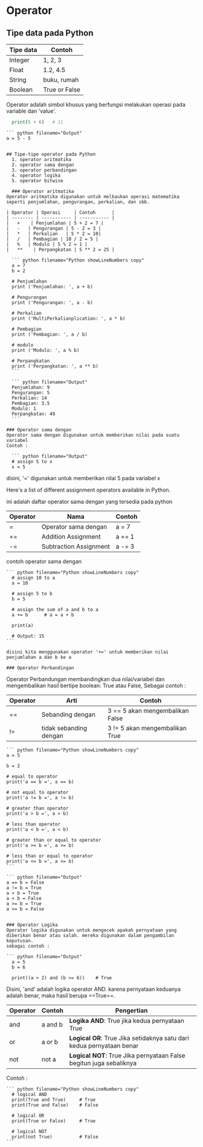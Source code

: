 # Operator

## Tipe data pada Python
|Tipe data   | Contoh      |
|----------- | ----------- |
|Integer | 1, 2, 3 |
|Float | 1.2, 4.5 |
|String   | buku, rumah|
|Boolean | True or False |

Operator adalah simbol khusus yang berfungsi melakukan operasi pada variable dan 'value'.

  ``` python filename="Output"
    print(5 + 6)   # 11
  ```

    ``` python filename="Output"
    a = 5 - 5
  ```

## Tipe-tipe operator pada Python
    1. operator aritmatika
    2. operator sama dengan
    3. operator perbandingan
    4. operator logika
    5. operator bitwise

    ### Operator aritmatika
Operator aritmatika digunakan untuk melkaukan operasi matematika seperti penjumlahan, pengurangan, perkalian, dan sbb.

| Operator | Operasi     | Contoh      |
| -------- | ----------- | ----------- |
|   +    | Penjumlahan | 5 + 2 = 7 |
|   -   | Pengurangan | 5 - 2 = 3 |
|   *   | Perkalian   | 5 * 2 = 10|
|   /   | Pembagian | 10 / 2 = 5 |
|   %   | Modulo | 5 % 2 = 1 |
|   **    | Perpangkatan | 5 ** 2 = 25 |

    ``` python filename="Python showLineNumbers copy"
    a = 7
    b = 2

    # Penjumlahan
    print ('Penjumlahan: ', a + b)  

    # Pengurangan
    print ('Pengurangan: ', a - b)   

    # Perkalian
    print ('MultiPerkalianplication: ', a * b)  

    # Pembagian
    print ('Pembagian: ', a / b) 

    # modulo
    print ('Modulo: ', a % b)  

    # Perpangkatan
    print ('Perpangkatan: ', a ** b)  
    ```

    ``` python filename="Output"
    Penjumlahan: 9
    Pengurangan: 5
    Perkalian: 14
    Pembagian: 3.5
    Modulo: 1
    Perpangkatan: 49
    ```

  ### Operator sama dengan
Operator sama dengan digunakan untuk memberikan nilai pada suatu variabel
Contoh :

    ``` python filename="Output"
    # assign 5 to x 
    x = 5
  ```

  disini, '=' digunakan untuk memberikan nilai 5 pada variabel x

  Here's a list of different assignment operators available in Python.

  ini adalah daftar operator sama dengan yang tersedia pada python

| Operator | Nama     | Contoh      |
| -------- | ----------- | ----------- |
|   = | Operator sama dengan | a = 7 |
|   +=    | Addition Assignment | a += 1 |
|   -=    | Subtraction Assignment   | a -= 3|

contoh operator sama dengan

    ``` python filename="Python showLineNumbers copy"
      # assign 10 to a
      a = 10

      # assign 5 to b
      b = 5 

      # assign the sum of a and b to a
      a += b      # a = a + b

      print(a)

      # Output: 15
    ```

    disini kita menggunakan operator '+=' untuk memberikan nilai penjumlahan a dan b ke a

    ### Operator Perbandingan
Operator Perbandungan membandingkan dua nilai/variabel dan mengembalikan hasil bertipe boolean: True atau False,
Sebagai contoh :

| Operator | Arti     | Contoh      |
| -------- | ----------- | ----------- |
|   ==    | Sebanding dengan | 3 == 5 akan mengembalikan False |
|   !=    | tidak sebanding dengan | 3 != 5 akan mengembalikan True |

    ``` python filename="Python showLineNumbers copy"
    a = 5

    b = 2

    # equal to operator
    print('a == b =', a == b)

    # not equal to operator
    print('a != b =', a != b)

    # greater than operator
    print('a > b =', a > b)

    # less than operator
    print('a < b =', a < b)

    # greater than or equal to operator
    print('a >= b =', a >= b)

    # less than or equal to operator
    print('a <= b =', a <= b)
    ```

    ``` python filename="Output"
    a == b = False
    a != b = True
    a > b = True
    a < b = False
    a >= b = True
    a <= b = False
  ```

  ### Operator Logika
Operator logika digunakan untuk mengecek apakah pernyataan yang diberikan benar atau salah. mereka digunakan dalam pengambilan keputusan.
sebagai contoh :

  ``` python filename="Output"
    a = 5
    b = 6

    print((a > 2) and (b >= 6))    # True
  ```

  Disini, 'and' adalah logika operator AND. karena pernyataan keduanya adalah benar, maka hasil berupa ==True==.

| Operator | Contoh     | Pengertian      |
| -------- | ----------- | ----------- |
|   and    | a and b | **Logika AND**: True jika kedua pernyataan True |
|   or   | a or b | **Logical OR**: True Jika setidaknya satu dari kedua pernyataan benar|
|   not    | not a     | **Logical NOT**: True Jika pernyataan False begitun juga sebaliknya|

Contoh :

    ``` python filename="Python showLineNumbers copy"
      # logical AND
      print(True and True)     # True
      print(True and False)    # False

      # logical OR
      print(True or False)     # True

      # logical NOT
      print(not True)          # False
    ```